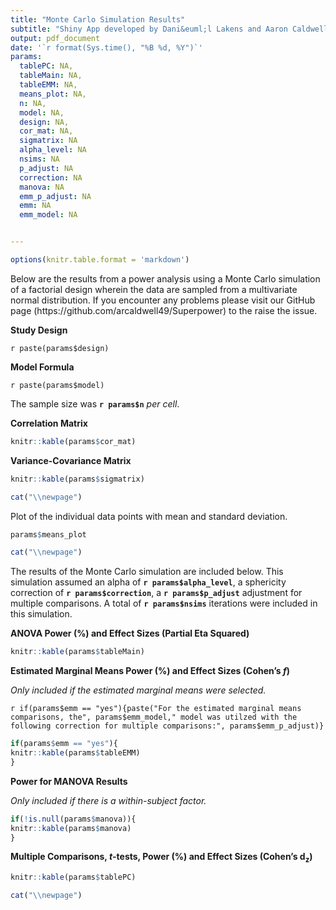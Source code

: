 ```yaml
---
title: "Monte Carlo Simulation Results"
subtitle: "Shiny App developed by Dani&euml;l Lakens and Aaron Caldwell"
output: pdf_document
date: '`r format(Sys.time(), "%B %d, %Y")`'
params:
  tablePC: NA,
  tableMain: NA,
  tableEMM: NA,
  means_plot: NA,
  n: NA,
  model: NA,
  design: NA,
  cor_mat: NA,
  sigmatrix: NA
  alpha_level: NA
  nsims: NA
  p_adjust: NA
  correction: NA
  manova: NA
  emm_p_adjust: NA
  emm: NA
  emm_model: NA


---
```


```r
options(knitr.table.format = 'markdown')
```


Below are the results from a power analysis using a Monte Carlo simulation of a factorial design wherein the data are sampled from a multivariate normal distribution. If you encounter any problems please visit our GitHub page (https://github.com/arcaldwell49/Superpower) to the raise the issue.

**Study Design**

`r paste(params$design)`

**Model Formula** 

`r paste(params$model)`

The sample size was **`r params$n`** *per cell*.

**Correlation Matrix**
```r
knitr::kable(params$cor_mat)
```

**Variance-Covariance Matrix**
```r
knitr::kable(params$sigmatrix)
```

```r
cat("\\newpage")
```

Plot of the individual data points with mean and standard deviation.

```r
params$means_plot
```


```r
cat("\\newpage")
```

The results of the Monte Carlo simulation are included below. This simulation assumed an alpha of **`r params$alpha_level`**, a sphericity correction of **`r params$correction`**, a **`r params$p_adjust`** adjustment for multiple comparisons. A total of **`r params$nsims`** iterations were included in this simulation.

**ANOVA Power (%) and Effect Sizes (Partial Eta Squared)**

```r
knitr::kable(params$tableMain)

```

**Estimated Marginal Means Power (%) and Effect Sizes (Cohen's *f*)**

*Only included if the estimated marginal means were selected.*

`r if(params$emm == "yes"){paste("For the estimated marginal means comparisons, the", params$emm_model," model was utilzed with the following correction for multiple comparisons:", params$emm_p_adjust)}`


```r
if(params$emm == "yes"){
knitr::kable(params$tableEMM)
}
```


**Power for MANOVA Results**

*Only included if there is a within-subject factor.*

```r
if(!is.null(params$manova)){
knitr::kable(params$manova)
}
```

**Multiple Comparisons, *t*-tests, Power (%) and Effect Sizes (Cohen's d~z~)**

```r
knitr::kable(params$tablePC)
```

```r
cat("\\newpage")
```

